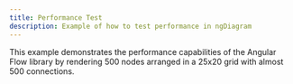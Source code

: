 ```yaml
---
title: Performance Test
description: Example of how to test performance in ngDiagram
---
```


This example demonstrates the performance capabilities of the Angular Flow library by rendering 500 nodes arranged in a 25x20 grid with almost 500 connections.


<PerformanceTest />
<ExampleViewer dirName="performance-test" />
